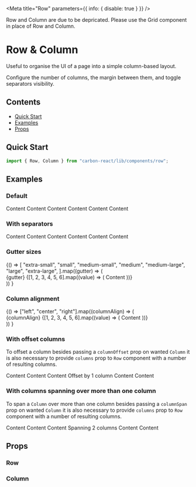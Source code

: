 

<Meta title="Row" parameters={{ info: { disable: true } }} />

<DeprecationWarning>
  Row and Column are due to be depricated. Please use the <LinkTo kind='Design System/Grid' story='default'>Grid</LinkTo> component in place of Row and Column.
</DeprecationWarning>

# Row & Column

Useful to organise the UI of a page into a simple column-based layout.

Configure the number of columns, the margin between them, and toggle separators visibility.

## Contents
- [Quick Start](#quick-start)
- [Examples](#examples)
- [Props](#props)

## Quick Start

```javascript
import { Row, Column } from "carbon-react/lib/components/row";
```

## Examples

### Default

<Preview>
  <Story name="default">
    <Row>
      <Column>Content</Column>
      <Column>Content</Column>
      <Column>Content</Column>
      <Column>Content</Column>
      <Column>Content</Column>
      <Column>Content</Column>
    </Row>
  </Story>
</Preview>

### With separators

<Preview>
  <Story name="with separators">
    <Row columnDivide>
      <Column>Content</Column>
      <Column>Content</Column>
      <Column>Content</Column>
      <Column>Content</Column>
      <Column>Content</Column>
      <Column>Content</Column>
    </Row>
  </Story>
</Preview>

### Gutter sizes

<Preview>
  <Story name="gutter sizes">
    {() =>
      [
        "extra-small",
        "small",
        "medium-small",
        "medium",
        "medium-large",
        "large",
        "extra-large",
      ].map((gutter) => (
        <div key={gutter}>
          <Typography variant="h5" mb={1} mt={3}>
            {gutter}
          </Typography>
          <Row gutter={gutter}>
            {[1, 2, 3, 4, 5, 6].map((value) => (
              <Column key={value}>
                <Box bg="primary" color="white">
                  Content
                </Box>
              </Column>
            ))}
          </Row>
        </div>
      ))
    }
  </Story>
</Preview>

### Column alignment

<Preview>
  <Story name="column alignment">
    {() =>
      ["left", "center", "right"].map((columnAlign) => (
        <div key={columnAlign}>
          <Typography variant="h5" mb={1} mt={3}>
            {columnAlign}
          </Typography>
          <Row>
            {[1, 2, 3, 4, 5, 6].map((value) => (
              <Column columnAlign={columnAlign} key={value}>
                <Box bg="primary" color="white">
                  Content
                </Box>
              </Column>
            ))}
          </Row>
        </div>
      ))
    }
  </Story>
</Preview>

### With offset columns

To offset a column besides passing a `columnOffset` prop on wanted `Column` it is also necessary to provide `columns` prop to `Row` component with a number of resulting columns.

<Preview>
  <Story name="with offset columns">
    <Row columns={7}>
      <Column>
        <Box bg="primary" color="white">
          Content
        </Box>
      </Column>
      <Column>
        <Box bg="primary" color="white">
          Content
        </Box>
      </Column>
      <Column>
        <Box bg="primary" color="white">
          Content
        </Box>
      </Column>
      <Column columnOffset={1}>
        <Box bg="primary" color="white">
          Offset by 1 column
        </Box>
      </Column>
      <Column>
        <Box bg="primary" color="white">
          Content
        </Box>
      </Column>
      <Column>
        <Box bg="primary" color="white">
          Content
        </Box>
      </Column>
    </Row>
  </Story>
</Preview>

### With columns spanning over more than one column

To span a `Column` over more than one column besides passing a `columnSpan` prop on wanted `Column` it is also necessary to provide `columns` prop to `Row` component with a number of resulting columns.

<Preview>
  <Story name="with columns span">
    <Row columns={7}>
      <Column>
        <Box bg="primary" color="white">
          Content
        </Box>
      </Column>
      <Column>
        <Box bg="primary" color="white">
          Content
        </Box>
      </Column>
      <Column>
        <Box bg="primary" color="white">
          Content
        </Box>
      </Column>
      <Column columnSpan={2}>
        <Box bg="primary" color="white">
          Spanning 2 columns
        </Box>
      </Column>
      <Column>
        <Box bg="primary" color="white">
          Content
        </Box>
      </Column>
      <Column>
        <Box bg="primary" color="white">
          Content
        </Box>
      </Column>
    </Row>
  </Story>
</Preview>

## Props

### Row

<Props of={Row} />

### Column

<Props of={Column} />
